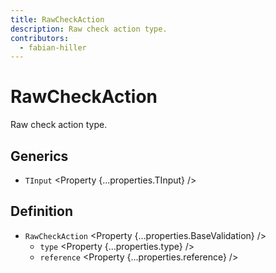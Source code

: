 ```yaml
---
title: RawCheckAction
description: Raw check action type.
contributors:
  - fabian-hiller
---
```



# RawCheckAction

Raw check action type.

## Generics

- `TInput` <Property {...properties.TInput} />

## Definition

- `RawCheckAction` <Property {...properties.BaseValidation} />
  - `type` <Property {...properties.type} />
  - `reference` <Property {...properties.reference} />
